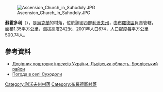 [[Image:Ascension_Church_in_Suhodoly.JPG|right]]

{{coord|50|0|11|N|25|6|49|E|scale:100000|display=title}}

'''蘇霍多利'''（{{lang-uk|Суходоли}}），是[[烏克蘭|烏克蘭]]的村落，位於該國西部[[利沃夫州|利沃夫州]]，由[[布羅德區|布羅德區]]負責管轄，面積1.35平方公里，海拔高度242米，2001年人口674，人口密度每平方公里500.74人。

==參考資料==
*[http://www.uaidx.com/13/281/index Довідник поштових індексів України. Львівська область. Бродівський район]{{Wayback|url=http://www.uaidx.com/13/281/index |date=20160202002802 }}
* [http://weather.in.ua/ua/l'vovskaja/25641 Погода в селі Суходоли] {{Wayback|url=http://weather.in.ua/ua/l'vovskaja/25641 |date=20160303165750 }}

{{DEFAULTSORT:Суходоли}}
[[Category:利沃夫州村落|Category:利沃夫州村落]]
[[Category:布羅德區村落|Category:布羅德區村落]]


{{Lviv-geo-stub}}